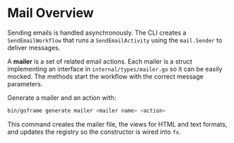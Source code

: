 # Mail Overview

Sending emails is handled asynchronously. The CLI creates a `SendEmailWorkflow` that runs a `SendEmailActivity` using the `mail.Sender` to deliver messages.

A **mailer** is a set of related email actions. Each mailer is a struct implementing an interface in `internal/types/mailer.go` so it can be easily mocked. The methods start the workflow with the correct message parameters.

Generate a mailer and an action with:

```bash
bin/goframe generate mailer <mailer name> <action>
```

This command creates the mailer file, the views for HTML and text formats, and updates the registry so the constructor is wired into `fx`.

